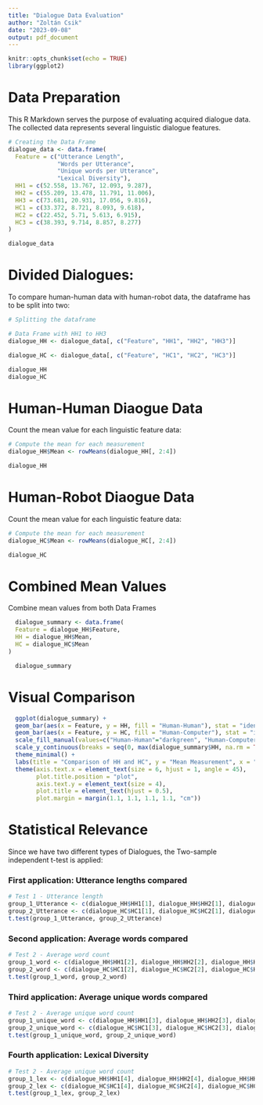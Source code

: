 ```yaml
---
title: "Dialogue Data Evaluation"
author: "Zoltán Csik"
date: "2023-09-08"
output: pdf_document
---
```


```r
knitr::opts_chunk$set(echo = TRUE)
library(ggplot2)
```

# Data Preparation

This R Markdown serves the purpose of evaluating acquired dialogue data. The collected data represents several linguistic dialogue features.

```r
# Creating the Data Frame
dialogue_data <- data.frame(
  Feature = c("Utterance Length", 
              "Words per Utterance", 
              "Unique words per Utterance", 
              "Lexical Diversity"),
  HH1 = c(52.558, 13.767, 12.093, 9.287),
  HH2 = c(55.209, 13.478, 11.791, 11.006),
  HH3 = c(73.681, 20.931, 17.056, 9.816),
  HC1 = c(33.372, 8.721, 8.093, 9.618),
  HC2 = c(22.452, 5.71, 5.613, 6.915),
  HC3 = c(38.393, 9.714, 8.857, 8.277)
)
```

```r
dialogue_data
```

# Divided Dialogues:

To compare human-human data with human-robot data, the dataframe has to be split into two:

```r
# Splitting the dataframe

# Data Frame with HH1 to HH3
dialogue_HH <- dialogue_data[, c("Feature", "HH1", "HH2", "HH3")]

dialogue_HC <- dialogue_data[, c("Feature", "HC1", "HC2", "HC3")]
```

```r
dialogue_HH
dialogue_HC
```

# Human-Human Diaogue Data

Count the mean value for each linguistic feature data:

```r
# Compute the mean for each measurement
dialogue_HH$Mean <- rowMeans(dialogue_HH[, 2:4])
```

```r
dialogue_HH
```

\newpage

# Human-Robot Diaogue Data

Count the mean value for each linguistic feature data:

```r
# Compute the mean for each measurement
dialogue_HC$Mean <- rowMeans(dialogue_HC[, 2:4])
```

```r
dialogue_HC
```

# Combined Mean Values

Combine mean values from both Data Frames

```r
  dialogue_summary <- data.frame(
  Feature = dialogue_HH$Feature,
  HH = dialogue_HH$Mean,
  HC = dialogue_HC$Mean
)
```

```r
  dialogue_summary
```

# Visual Comparison

```r
  ggplot(dialogue_summary) + 
  geom_bar(aes(x = Feature, y = HH, fill = "Human-Human"), stat = "identity", position = "dodge") + 
  geom_bar(aes(x = Feature, y = HC, fill = "Human-Computer"), stat = "identity", position = "dodge") +
  scale_fill_manual(values=c("Human-Human"="darkgreen", "Human-Computer"="lightgreen")) +
  scale_y_continuous(breaks = seq(0, max(dialogue_summary$HH, na.rm = TRUE), by = 2)) +
  theme_minimal() +
  labs(title = "Comparison of HH and HC", y = "Mean Measurement", x = "Linguistic Dialogue Feature", fill = "Type of Dialogue") +
  theme(axis.text.x = element_text(size = 6, hjust = 1, angle = 45),
        plot.title.position = "plot",
        axis.text.y = element_text(size = 4),
        plot.title = element_text(hjust = 0.5),
        plot.margin = margin(1.1, 1.1, 1.1, 1.1, "cm"))
```

\newpage

# Statistical Relevance
Since we have two different types of Dialogues, the Two-sample independent t-test is applied:

### First application: Utterance lengths compared
```r
# Test 1 - Utterance length
group_1_Utterance <- c(dialogue_HH$HH1[1], dialogue_HH$HH2[1], dialogue_HH$HH3[1])
group_2_Utterance <- c(dialogue_HC$HC1[1], dialogue_HC$HC2[1], dialogue_HC$HC3[1])
t.test(group_1_Utterance, group_2_Utterance)
```
### Second application: Average words compared
```r
# Test 2 - Average word count
group_1_word <- c(dialogue_HH$HH1[2], dialogue_HH$HH2[2], dialogue_HH$HH3[2])
group_2_word <- c(dialogue_HC$HC1[2], dialogue_HC$HC2[2], dialogue_HC$HC3[2])
t.test(group_1_word, group_2_word)
```

### Third application: Average unique words compared
```r
# Test 2 - Average unique word count
group_1_unique_word <- c(dialogue_HH$HH1[3], dialogue_HH$HH2[3], dialogue_HH$HH3[3])
group_2_unique_word <- c(dialogue_HC$HC1[3], dialogue_HC$HC2[3], dialogue_HC$HC3[3])
t.test(group_1_unique_word, group_2_unique_word)
```

### Fourth application: Lexical Diversity
```r
# Test 2 - Average unique word count
group_1_lex <- c(dialogue_HH$HH1[4], dialogue_HH$HH2[4], dialogue_HH$HH3[4])
group_2_lex <- c(dialogue_HC$HC1[4], dialogue_HC$HC2[4], dialogue_HC$HC3[4])
t.test(group_1_lex, group_2_lex)
```